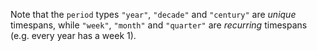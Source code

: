 Note that the `period` types `"year"`, `"decade"` and `"century"` are *unique* timespans, while `"week"`, `"month"` and `"quarter"` are *recurring* timespans (e.g. every year has a week 1).
